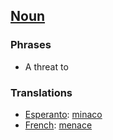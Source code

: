 ==[[Noun]]==


===Phrases===
*A threat to

===Translations===

*[[Esperanto]]: [[minaco]]
*[[French]]: [[menace]]